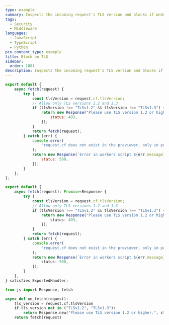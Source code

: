 ```yaml
---
type: example
summary: Inspects the incoming request's TLS version and blocks if under TLSv1.2.
tags:
  - Security
  - Middleware
languages:
  - JavaScript
  - TypeScript
  - Python
pcx_content_type: example
title: Block on TLS
sidebar:
  order: 1001
description: Inspects the incoming request's TLS version and blocks if under TLSv1.2.
---
```



<Tabs syncKey="workersExamples"> <TabItem label="JavaScript" icon="seti:javascript">

```js
export default {
	async fetch(request) {
		try {
			const tlsVersion = request.cf.tlsVersion;
			// Allow only TLS versions 1.2 and 1.3
			if (tlsVersion !== "TLSv1.2" && tlsVersion !== "TLSv1.3") {
				return new Response("Please use TLS version 1.2 or higher.", {
					status: 403,
				});
			}
			return fetch(request);
		} catch (err) {
			console.error(
				"request.cf does not exist in the previewer, only in production",
			);
			return new Response(`Error in workers script ${err.message}`, {
				status: 500,
			});
		}
	},
};
```

</TabItem> <TabItem label="TypeScript" icon="seti:typescript">

```ts
export default {
	async fetch(request): Promise<Response> {
		try {
			const tlsVersion = request.cf.tlsVersion;
			// Allow only TLS versions 1.2 and 1.3
			if (tlsVersion !== "TLSv1.2" && tlsVersion !== "TLSv1.3") {
				return new Response("Please use TLS version 1.2 or higher.", {
					status: 403,
				});
			}
			return fetch(request);
		} catch (err) {
			console.error(
				"request.cf does not exist in the previewer, only in production",
			);
			return new Response(`Error in workers script ${err.message}`, {
				status: 500,
			});
		}
	},
} satisfies ExportedHandler;
```

</TabItem> <TabItem label="Python" icon="seti:python">

```py
from js import Response, fetch

async def on_fetch(request):
    tls_version = request.cf.tlsVersion
    if tls_version not in ("TLSv1.2", "TLSv1.3"):
        return Response.new("Please use TLS version 1.2 or higher.", status=403)
    return fetch(request)
```

</TabItem> </Tabs>
